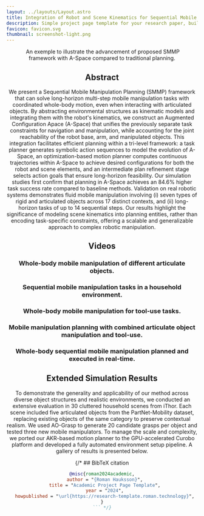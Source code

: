 ```yaml
---
layout: ../layouts/Layout.astro
title: Integration of Robot and Scene Kinematics for Sequential Mobile Manipulation Planning
description: Simple project page template for your research paper, built with Astro and Tailwind CSS
favicon: favicon.svg
thumbnail: screenshot-light.png
---
```






<Header
  title={frontmatter.title}
  authors={[
    {
      name: "Ziyuan Jiao",
      url: "https://scholar.google.com/citations?user=YfWhJZoAAAAJ&hl=en",
      institution: "BIGAI",
    },
    {
      name: "Yida Niu",
      url: "https://github.com/fi6",
      institution: "Peking University, BIGAI",
    },
    {
      name: "Zeyu Zhang",
      url: "https://zeyuzhang.com",
      institution: "BIGAI",
    },
    {
      name: "Yangyang Wu",
      url: "https://github.com/OliverWu1996",
      institution: "Peking University",
    },
    {
      name: "Yao Su",
      url: "https://yaosu.info",
      institution: "BIGAI",
    },
    {
      name: "Yixin Zhu",
      url: "https://yzhu.io",
      institution: "Peking University",
    },
    {
      name: "Hangxin Liu",
      url: "https://liuhx111.github.io",
      institution: "BIGAI",
    },
    {
      name: "Song-Chun Zhu",
      url: "https://zhusongchun.net/",
      institution: "BIGAI",
    },
  ]}
  conference="In Submission"
  notes={[
    {
      text: "If you have any question, please contact jiaoziyuan at bigai dot ai.",
    },
  ]}
  links={[
    {
      name: "Paper",
      url: "",
      icon: "ri:file-pdf-2-line",
    },
    {
      name: "Code (Coming Soon)",
      url: "",
      icon: "ri:github-line",
    },
    {
      name: "PDDL",
      url: "https://github.com/",
      icon: "ri:github-line"
    },
    {
      name: "arXiv",
      url: "",
      icon: "academicons:arxiv",
    },
  ]}
  />

<Figure>
  <Image slot="figure" source={overview} altText="An exemple to illustrate the advancement of proposed SMMP framework with A-Space compared to traditional planning." />
  <span slot="caption">An exemple to illustrate the advancement of proposed SMMP framework with A-Space compared to traditional planning.</span>
</Figure>

<HighlightedSection>

## Abstract

We present a Sequential Mobile Manipulation Planning (SMMP) framework that can solve long-horizon multi-step mobile manipulation tasks with coordinated whole-body motion, even when interacting with articulated objects. By abstracting environmental structures as kinematic models and integrating them with the robot's kinematics, we construct an Augmented Configuration Apace (A-Space) that unifies the previously separate task constraints for navigation and manipulation, while accounting for the joint reachability of the robot base, arm, and manipulated objects. This integration facilitates efficient planning within a tri-level framework: a task planner generates symbolic action sequences to model the evolution of A-Space, an optimization-based motion planner computes continuous trajectories within A-Space to achieve desired configurations for both the robot and scene elements, and an intermediate plan refinement stage selects action goals that ensure long-horizon feasibility. Our simulation studies first confirm that planning in A-Space achieves an 84.6\% higher task success rate compared to baseline methods. Validation on real robotic systems demonstrates fluid mobile manipulation involving (i) seven types of rigid and articulated objects across 17 distinct contexts, and (ii) long-horizon tasks of up to 14 sequential steps. Our results highlight the significance of modeling scene kinematics into planning entities, rather than encoding task-specific constraints, offering a scalable and generalizable approach to complex robotic manipulation.

</HighlightedSection>


## Videos
### Whole-body mobile manipulation of different articulate objects.
<div style="width: 50%;">
  <Figure>
      <YouTubeVideo slot="figure" videoId="ol5vkf9jb8M" />
  </Figure>
</div>

### Sequential mobile manipulation tasks in a household environment.
<div style="width: 50%;">
  <Figure>
      <YouTubeVideo slot="figure" videoId="wrC0FHQCAUY" />
  </Figure>
</div>

### Whole-body mobile manipulation for tool-use tasks.
<div style="width: 50%;">
  <Figure>
      <YouTubeVideo slot="figure" videoId="Oh4533eYdJE" />
  </Figure>
</div>

### Mobile manipulation planning with combined articulate object manipulation and tool-use.
<div style="width: 50%;">
  <Figure>
      <YouTubeVideo slot="figure" videoId="pUeKHHS2d3k" />
  </Figure>
</div>

### Whole-body sequential mobile manipulation planned and executed in real-time.
<div style="width: 50%;">
  <Figure>
      <YouTubeVideo slot="figure" videoId="lU2401F4JMo"/>      
  </Figure>
</div>

## Extended Simulation Results

To demonstrate the generality and applicability of our method across diverse object structures and realistic environments, we conducted an extensive evaluation in 30 cluttered household scenes from iThor. Each scene included five articulated objects from the PartNet-Mobility dataset, replacing existing objects of the same category to preserve contextual realism. We used AO-Grasp to generate 20 candidate grasps per object and tested three new mobile manipulators. To manage the scale and complexity, we ported our AKR-based motion planner to the GPU-accelerated Curobo platform and developed a fully automated environment setup pipeline. A gallery of results is presented below.


{/* ## BibTeX citation

```bibtex
@misc{roman2024academic,
  author = "{Roman Hauksson}",
  title = "Academic Project Page Template",
  year = "2024",
  howpublished = "\url{https://research-template.roman.technology}",
}
``` */}